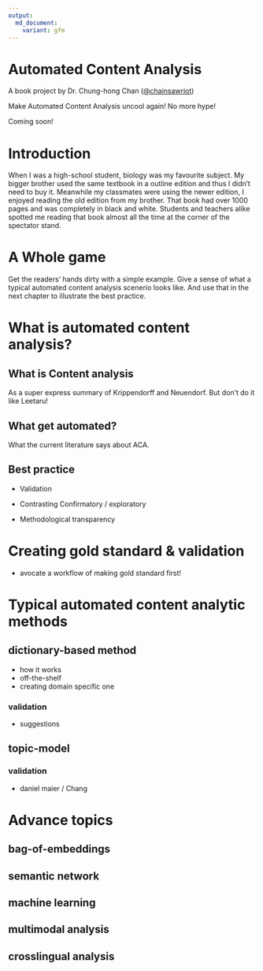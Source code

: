 ```yaml
---
output:
  md_document:
    variant: gfm
---
```


# Automated Content Analysis

A book project by Dr. Chung-hong Chan ([@chainsawriot](https://github.com/chainsawriot))

Make Automated Content Analysis uncool again! No more hype!

Coming soon!

# Introduction

When I was a high-school student, biology was my favourite subject. My bigger brother used the same textbook in a outline edition and thus I didn't need to buy it. Meanwhile my classmates were using the newer edition, I enjoyed reading the old edition from my brother. That book had over 1000 pages and was completely in black and white. Students and teachers alike spotted me reading that book almost all the time at the corner of the spectator stand.

# A Whole game

Get the readers' hands dirty with a simple example. Give a sense of what a typical automated content analysis scenerio looks like. And use that in the next chapter to illustrate the best practice.

# What is automated content analysis?
## What is Content analysis

As a super express summary of Krippendorff and Neuendorf. But don't do it like Leetaru!

## What get automated?

What the current literature says about ACA.

## Best practice

* Validation

* Contrasting Confirmatory / exploratory

* Methodological transparency

# Creating gold standard & validation

* avocate a workflow of making gold standard first!

# Typical automated content analytic methods

## dictionary-based method

* how it works
* off-the-shelf
* creating domain specific one

### validation

* suggestions

## topic-model

### validation

* daniel maier / Chang

# Advance topics

## bag-of-embeddings

## semantic network

## machine learning

## multimodal analysis

## crosslingual analysis
